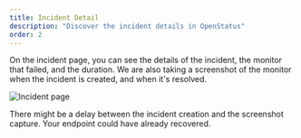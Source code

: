 ```yaml
---
title: Incident Detail
description: "Discover the incident details in OpenStatus"
order: 2
---
```




On the incident page, you can  see the details of the incident, the monitor that failed, and the duration.
We are also taking a screenshot of the monitor when the incident is created, and when it's resolved.


  <Image
    src={IncidentDetail}
    alt="Incident page"
  />

<Aside>There might be a delay between the incident creation and the screenshot capture. Your endpoint could have already recovered.</Aside>